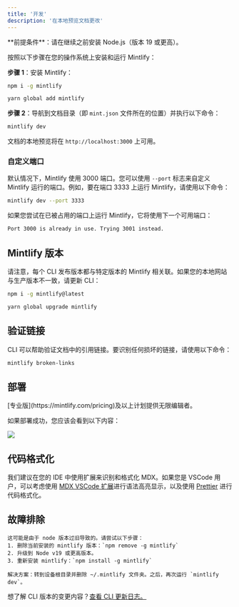```yaml
---
title: '开发'
description: '在本地预览文档更改'
---
```


<Info>
  **前提条件**：请在继续之前安装 Node.js（版本 19 或更高）。
</Info>

按照以下步骤在您的操作系统上安装和运行 Mintlify：

**步骤 1**：安装 Mintlify：

<CodeGroup>

  ```bash npm
  npm i -g mintlify
  ```

```bash yarn
yarn global add mintlify
```

</CodeGroup>

**步骤 2**：导航到文档目录（即 `mint.json` 文件所在的位置）并执行以下命令：

```bash
mintlify dev
```

文档的本地预览将在 `http://localhost:3000` 上可用。

### 自定义端口

默认情况下，Mintlify 使用 3000 端口。您可以使用 `--port` 标志来自定义 Mintlify 运行的端口。例如，要在端口 3333 上运行 Mintlify，请使用以下命令：

```bash
mintlify dev --port 3333
```

如果您尝试在已被占用的端口上运行 Mintlify，它将使用下一个可用端口：

```md
Port 3000 is already in use. Trying 3001 instead.
```

## Mintlify 版本

请注意，每个 CLI 发布版本都与特定版本的 Mintlify 相关联。如果您的本地网站与生产版本不一致，请更新 CLI：

<CodeGroup>

```bash npm
npm i -g mintlify@latest
```

```bash yarn
yarn global upgrade mintlify
```

</CodeGroup>

## 验证链接

CLI 可以帮助验证文档中的引用链接。要识别任何损坏的链接，请使用以下命令：

```bash
mintlify broken-links
```

## 部署

<Tip>
  [专业版](https://mintlify.com/pricing)及以上计划提供无限编辑者。
</Tip>

如果部署成功，您应该会看到以下内容：

<Frame>
  <img src="/images/checks-passed.png" style={{ borderRadius: '0.5rem' }} />
</Frame>

## 代码格式化

我们建议在您的 IDE 中使用扩展来识别和格式化 MDX。如果您是 VSCode 用户，可以考虑使用 [MDX VSCode 扩展](https://marketplace.visualstudio.com/items?itemName=unifiedjs.vscode-mdx)进行语法高亮显示，以及使用 [Prettier](https://marketplace.visualstudio.com/items?itemName=esbenp.prettier-vscode) 进行代码格式化。

## 故障排除

<AccordionGroup>
  <Accordion title='错误：无法使用 darwin-arm64 运行时加载 "sharp" 模块'>

    这可能是由于 node 版本过旧导致的。请尝试以下步骤：
    1. 删除当前安装的 mintlify 版本：`npm remove -g mintlify`
    2. 升级到 Node v19 或更高版本。
    3. 重新安装 mintlify：`npm install -g mintlify`
  </Accordion>

  <Accordion title="问题：遇到未知错误">
  
    解决方案：转到设备根目录并删除 ~/.mintlify 文件夹。之后，再次运行 `mintlify dev`。
  </Accordion>
</AccordionGroup>

想了解 CLI 版本的变更内容？[查看 CLI 更新日志。](https://www.npmjs.com/package/mintlify?activeTab=versions)